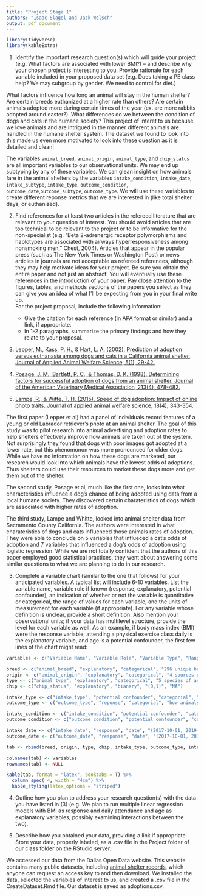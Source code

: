 ```yaml
---
title: "Project Stage 1"
authors: "Isaac Slagel and Jack Welsch"
output: pdf_document
---
```

```r
library(tidyverse)
library(kableExtra)
```


1. Identify the important research question(s) which will guide your project (e.g. What factors are associated with lower BMI?) – and describe why your chosen project is interesting to you.  Provide rationale for each variable included in your proposed data set (e.g. Does taking a PE class help?  We may subgroup by gender.  We need to control for diet.)

What factors influence how long an animal will stay in the human shelter? Are certain breeds euthanized at a higher rate than others? Are certain animals adopted more during certain times of the year (ex. are more rabbits adopted around easter?). What differences do we between the condition of dogs and cats in the humane society? This project of interet to us because we love animals and are intrigued in the manner different animals are handled in the humane shelter system. The dataset we found to look into this made us even more motivated to look into these question as it is detailed and clean! 

The variables `animal_breed`, `animal_origin`, `animal_type`, and `chip_status` are all important variables to our observational units. We may end up subtyping by any of these variables. We can glean insight on how animals fare in the animal shelters by the variables `intake_condition`, `intake_date`, `intake_subtype`, `intake_type`, `outcome_condition`, `outcome_date`,`outcome_subtype`, `outcome_type`. We will use these variables to create different reponse metrics that we are interested in (like total shelter days, or euthanized). 



2. Find references for at least two articles in the refereed literature that are relevant to your question of interest. You should avoid articles that are too technical to be relevant to the project or to be informative for the non-specialist (e.g. “Beta 2-adrenergic receptor polymorphisms and haplotypes are associated with airways hyperresponsiveness among nonsmoking men,” Chest, 2004). Articles that appear in the popular press (such as The New York Times or Washington Post) or news articles in journals are not acceptable as refereed references, although they may help motivate ideas for your project.  Be sure you obtain the entire paper and not just an abstract!
	You will eventually use these references in the introduction of your paper. Pay close attention to the figures, tables, and methods sections of the papers you select as they can give you an idea of what I'll be expecting from you in your final write up.  
	For the project proposal, include the following information:
  
    -	Give the citation for each reference (in APA format or similar) and a link, if appropriate.
      - In 1-2 paragraphs, summarize the primary findings and how they relate to your proposal.
    
1. [Lepper, M., Kass, P. H., & Hart, L. A. (2002). Prediction of adoption versus euthanasia among dogs and cats in a California animal shelter. Journal of Applied Animal Welfare Science, 5(1), 29-42.](https://www.tandfonline.com/doi/abs/10.1207/S15327604JAWS0501_3)

2. [Posage, J. M., Bartlett, P. C., & Thomas, D. K. (1998). Determining factors for successful adoption of dogs from an animal shelter. Journal of the American Veterinary Medical Association, 213(4), 478-482.](https://europepmc.org/abstract/med/9713528)

3. [Lampe, R., & Witte, T. H. (2015). Speed of dog adoption: Impact of online photo traits. Journal of applied animal welfare science, 18(4), 343-354.](https://www.tandfonline.com/doi/abs/10.1080/10888705.2014.982796)

  The first paper (Lepper et al) had a panel of individuals record features of a young or old Labrador retriever's photo at an animal shelter. The goal of this study was to pilot research into animal advertising and adoption rates to help shelters effectively improve how animals are taken out of the system. Not surprisingly they found that dogs with poor images got adopted at a lower rate, but this phenomonon was more pronounced for older dogs. While we have no infomration on how these dogs are marketed, our research would look into which animals have the lowest odds of adoptions. Thus shelters could use their resources to market these dogs more and get them out of the shelter. 

The second study, Posage et al,  much like the first one, looks into what characteristics influence a dog's chance of being adopted using data from a local humane society. They discovered certain charateristics of dogs which are associated with higher rates of adoption. 


 The third study, Lampe and Whitte,  looked into animal shelter data from Sacramento County California. The authors were interested in what charateristics of dogs and cats influenced those animals rates of adoption. They were able to conclude on 5 variables that influeced a cat's odds of adoption and 7 variables that influenced a dog's odds of adoption using logistic regression. While we are not totally confident that the authors of this paper employed good statistical practices, they went about answering some similar questions to what we are planning to do in our research.

3. Complete a variable chart (similar to the one that follows) for your anticipated variables.  A typical list will include 6-10 variables.  List the variable name, variable role if known (response, explanatory, potential confounder), an indication of whether or not the variable is quantitative or categorical, the range of values for each variable, and the units of measurement for each variable (if appropriate). For any variable whose definition is unclear, provide a short definition.  Also mention your observational units; if your data has multilevel structure, provide the level for each variable as well.  As an example, if body mass index (BMI) were the response variable, attending a physical exercise class daily is the explanatory variable, and age is a potential confounder, the first few lines of the chart might read:

```r

variables <- c("Variable Name", "Variable Role", "Variable Type", "Range of Values", "Units of Measurement")

breed <- c("animal_breed", "explanatory", "categorical", "296 unique breeds", "NA")
origin <- c("animal_origin", "explanatory", "categorical", "4 sources of shelter animals", "NA")
type <- c("animal_type", "explanatory", "categorical", "5 species of animal", "NA")
chip <- c("chip_status", "explanatory", "bianary", "(0,1)", "NA")

intake_type <- c("intake_type", "potential confounder", "categorial", "how animal came to be at the shelter", "NA")
outcome_type <- c("outcome_type", "reponse", "categorial", "how animals was removed from shelter", "NA")

intake_condition <- c("intake_condition", "potential confounder", "categorial", "keyword description of animal status at intake", "NA")
outcome_condition <- c("outcome_condition", "potential confounder", "categorial", "keyword description of animal status at outcome", "NA")

intake_date <- c("intake_date", "response", "date", "(2017-10-01, 2019-04-03)", "y-m-d")
outcome_date <- c("outcome_date", "response", "date", "(2017-10-01, 2019-04-03)", "y-m-d")

tab <- rbind(breed, origin, type, chip, intake_type, outcome_type, intake_condition, outcome_condition, intake_date, outcome_date)

colnames(tab) <- variables
rownames(tab) <- NULL

kable(tab, format = "latex", booktabs = T) %>%
  column_spec( 4, width = "4cm") %>%
  kable_styling(latex_options = "striped")

```

4. Outline how you plan to address your research question(s) with the data you have listed in (3) (e.g. We plan to run multiple linear regression models with BMI as response and daily attendance and age as explanatory variables, possibly examining interactions between the two).




5. Describe how you obtained your data, providing a link if appropriate.  Store your data, properly labeled, as a .csv file in the Project folder of our class folder on the RStudio server.

We accessed our data from the Dallas Open Data website. This website contains many public datasets, including [animal shelter records](https://www.dallasopendata.com/City-Services/Dallas-Animal-Shelter-Data/7h2m-3um5), which anyone can request an access key to and then download. We installed the data, selected the variables of interest to us, and created a .csv file in the CreateDataset.Rmd file. Our dataset is saved as adoptions.csv.  
